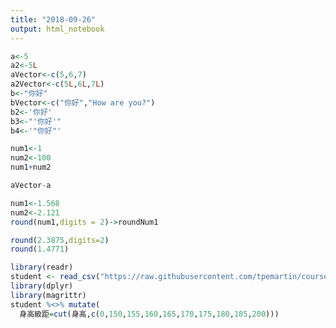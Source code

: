 ```yaml
---
title: "2018-09-26"
output: html_notebook
---
```


```r
a<-5
a2<-5L
aVector<-c(5,6,7)
a2Vector<-c(5L,6L,7L)
b<-"你好"
bVector<-c("你好","How are you?")
b2<-'你好'
b3<-"'你好'"
b4<-'"你好"'
```

```r
num1<-1
num2<-100
num1+num2
```

```r
aVector-a
```

```r
num1<-1.568
num2<-2.121
round(num1,digits = 2)->roundNum1
```

```r
round(2.3875,digits=2)
round(1.4771)
```
```r
library(readr)
student <- read_csv("https://raw.githubusercontent.com/tpemartin/course-107-1-programming-for-data-science/master/data/student.csv")
library(dplyr)
library(magrittr)
student %<>% mutate(
  身高級距=cut(身高,c(0,150,155,160,165,170,175,180,185,200)))
```

